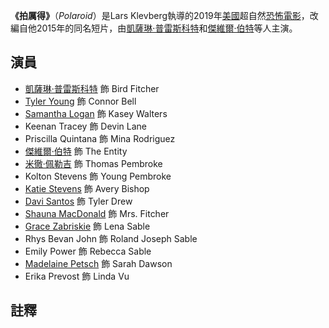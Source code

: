 {{Refimprove|time=2020-10-07T01:54:06+00:00}}
{{Infobox film
| name           = 拍厲得
| image          = 
| caption        = 
| director       = Lars Klevberg
| producer       = {{Plainlist|
* [[Roy_Lee|Roy Lee]]
* Chris Bender
* Michael Mahoney
}}
| screenplay     = [[Blair_Butler|Blair Butler]]
| based_on       = {{based on|''Polaroid''|Lars Klevberg}}
| starring       = {{Plainlist|
* [[凱薩琳·普雷斯科特|凱薩琳·普雷斯科特]]
* [[Grace_Zabriskie|Grace Zabriskie]]
* [[Samantha_Logan|Samantha Logan]]
* [[Tyler_Young_(actor)|Tyler Young]]
* [[傑維爾·伯特|傑維爾·伯特]]
* [[Katie_Stevens|Katie Stevens]]
* [[Madelaine_Petsch|Madelaine Petsch]]
* Priscilla Quintana
* [[Davi_Santos|Davi Santos]]
* Keenan Tracey
* [[米徹·佩勒吉|米徹·佩勒吉]]
}}
| music          = Philip Giffin
| cinematography = Pål Ulvik Rokseth
| editing        = Peter Gvozdas
| production_companies = {{Plainlist|
* [[次元影業|次元影業]]
* Benderspink
* Eldorado Film
* [[Vertigo_Entertainment|Vertigo Entertainment]]
}}
| distributor    = {{Plainlist|
* [[Vertical_Entertainment|Vertical Entertainment]] (美國)
* [[燈籠娛樂|燈籠娛樂]] 
}}
| released       = {{film date|2019|1|10|[[德國|德國]]|2019|9|17|[[美國|美國]]}}
| runtime        = 88分鐘
| country        = 美國
| language       = [[英語|英語]]
| gross          = 240萬[[美元|美元]]<ref>{{Cite web|url=https://www.boxofficemojo.com/releasegroup/gr2311803397/?landingModalImageUrl=https%3A%2F%2Fm.media-amazon.com%2Fimages%2FG%2F01%2FIMDbPro%2Fimages%2Fhome%2FwelcomeToBomojov2._CB1571421611_.png|title=Polaroid|website=Box Office Mojo}}</ref><ref>{{Cite web|url=https://www.the-numbers.com/movie/Polaroid-(2019)|title=Polaroid (2019) - Financial Information|website=The Numbers|access-date=2020-10-05|archive-date=2021-01-12|archive-url=https://web.archive.org/web/20210112022754/https://www.the-numbers.com/movie/Polaroid-(2019)|dead-url=no}}</ref>   
}}

'''《拍厲得》'''（''Polaroid''）是Lars Klevberg執導的2019年[[美國|美國]]超自然[[恐怖電影|恐怖電影]]，改編自他2015年的同名短片，由[[凱薩琳·普雷斯科特|凱薩琳·普雷斯科特]]和[[傑維爾·伯特|傑維爾·伯特]]等人主演。

==演員==
* [[凱薩琳·普雷斯科特|凱薩琳·普雷斯科特]] 飾 Bird Fitcher
* [[Tyler_Young_(actor)|Tyler Young]] 飾 Connor Bell
* [[Samantha_Logan|Samantha Logan]] 飾 Kasey Walters
* Keenan Tracey 飾 Devin Lane
* Priscilla Quintana 飾 Mina Rodriguez
* [[傑維爾·伯特|傑維爾·伯特]] 飾 The Entity
* [[米徹·佩勒吉|米徹·佩勒吉]] 飾 Thomas Pembroke
* Kolton Stevens 飾 Young Pembroke
* [[Katie_Stevens|Katie Stevens]] 飾 Avery Bishop
* [[Davi_Santos|Davi Santos]] 飾 Tyler Drew
* [[Shauna_MacDonald_(Canadian_actress)|Shauna MacDonald]] 飾 Mrs. Fitcher 
* [[Grace_Zabriskie|Grace Zabriskie]] 飾 Lena Sable
* Rhys Bevan John 飾 Roland Joseph Sable
* Emily Power 飾 Rebecca Sable
* [[Madelaine_Petsch|Madelaine Petsch]] 飾 Sarah Dawson
* Erika Prevost 飾 Linda Vu

==註釋==